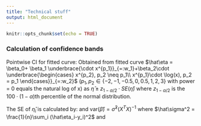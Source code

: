 ```yaml
---
title: "Technical stuff"
output: html_document
---
```


```r
knitr::opts_chunk$set(echo = TRUE)
```

### Calculation of confidence bands 
Pointwise CI for fitted curve: Obtained from fitted curve $\hat\eta = \beta_0+ \beta_1 \underbrace{\cdot x^{p_1}}_{=:w_1}+\beta_2\cdot \underbrace{\begin{cases} x^{p_2}, p_2 \neq p_1\\ x^{p_1}\cdot \log(x), p_2 = p_1 \end{cases}}_{=:w_2}$ ($p_1, p_2 \in \{−2,−1,−0.5, 0, 0.5, 1, 2, 3\}$ with power = 0 equals the natural log
of x) as $\hat\eta \pm z_{1-\alpha/2} \cdot SE(\hat\eta)$ where $z_{1-\alpha/2}$ is the $100\cdot(1-\alpha)$th percentile of the normal distribution. 


The SE of $\hat\eta_i$ is calculated by: 
\begin{align*} var(\hat\eta_i)=var(\hat\beta_0)+var(\hat\beta_1)w_{1i}^2+var(\hat\beta_2)w_{2i}^2+2cov(\hat\beta_0\hat\beta_1)w_{1i}+2cov(\hat\beta_0\hat\beta_2)w_{2i}+2cov(\hat\beta_1\hat\beta_2)w_{1i}w_{2i} \end{align*} 
and var$(\hat\beta) = \hat\sigma^2(X^TX)^{-1}$ where $\hat\sigma^2 = \frac{1}{n}\sum_i (\hat\eta_i-y_i)^2$ and  
\begin{align*} X = 
\left( \begin{array}{rrr} 
1 & w_{11} & w_{21} \\ 
1 & w_{12} & w_{22} \\ 
\vdots & \vdots & \vdots \\ 
1 & w_{1n} & w_{2n} \\ 
\end{array} \right)
=
\left( \begin{array}{rrr} 
1 & x_1^{p_1} & \begin{cases} x_1^{p_2}, p_2 \neq p_1\\ x_1^{p_1}\cdot \log(x_1), p_2 = p_1 \end{cases} \\ 
1 & x_2^{p_1} & \begin{cases} x_2^{p_2}, p_2 \neq p_1\\ x_2^{p_1}\cdot \log(x_2), p_2 = p_1 \end{cases} \\ 
\vdots & \vdots & \vdots \\ 
1 & x_n^{p_1} & \begin{cases} x_n^{p_2}, p_2 \neq p_1\\ x_3^{p_1}\cdot \log(x_n), p_2 = p_1 \end{cases} \\ 
\end{array} \right) \end{align*}
